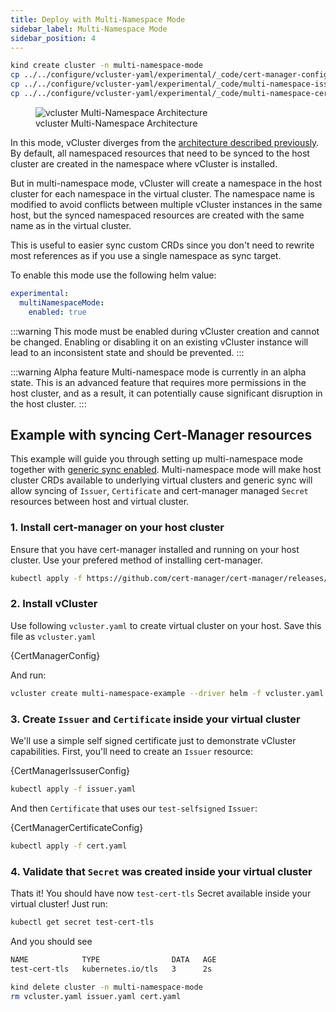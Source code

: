 ```yaml
---
title: Deploy with Multi-Namespace Mode
sidebar_label: Multi-Namespace Mode
sidebar_position: 4
---
```



<HiddenCodeBlock>

```bash {"name": "prepare environment"}
kind create cluster -n multi-namespace-mode
cp ../../configure/vcluster-yaml/experimental/_code/cert-manager-config.yaml vcluster.yaml
cp ../../configure/vcluster-yaml/experimental/_code/multi-namespace-issuer.yaml issuer.yaml
cp ../../configure/vcluster-yaml/experimental/_code/multi-namespace-cert.yaml cert.yaml
```
</HiddenCodeBlock>

<figure>
  <img src="/docs/media/diagrams/vcluster-multinamespace-architecture.svg" alt="vcluster Multi-Namespace Architecture" />
  <figcaption>vcluster Multi-Namespace Architecture</figcaption>
</figure>

In this mode, vCluster diverges from the [architecture described previously](/docs/vcluster/introduction/architecture/). By default, all namespaced resources that need to be synced to the host cluster are created in the namespace where vCluster is installed.

But in multi-namespace mode, vCluster will create a namespace in the host cluster for each namespace in the virtual cluster. The namespace name is modified to avoid conflicts between multiple vCluster instances in the same host, but the synced namespaced resources are created with the same name as in the virtual cluster.

This is useful to easier sync custom CRDs since you don't need to rewrite most references as if you use a single namespace as sync target.

To enable this mode use the following helm value:

```yaml {"excludeFromRunAll": "true"}
experimental:
  multiNamespaceMode:
    enabled: true
```

:::warning This mode must be enabled during vCluster creation and cannot be changed.
Enabling or disabling it on an existing vCluster instance will lead to an inconsistent state and should be prevented.
:::

:::warning Alpha feature
Multi-namespace mode is currently in an alpha state. This is an advanced feature that requires more permissions in the host cluster, and as a result, it can potentially cause significant disruption in the host cluster.
:::

## Example with syncing Cert-Manager resources

This example will guide you through setting up multi-namespace mode together with [generic sync enabled](/docs/vcluster/configure/vcluster-yaml/experimental/generic-sync/). Multi-namespace mode will make host cluster CRDs available to underlying virtual clusters and generic sync will allow syncing of `Issuer`, `Certificate` and cert-manager managed `Secret` resources between host and virtual cluster.

### 1. Install cert-manager on your host cluster

Ensure that you have cert-manager installed and running on your host cluster. Use your prefered method of installing cert-manager.

<HiddenCodeBlock>

```bash
kubectl apply -f https://github.com/cert-manager/cert-manager/releases/download/v1.15.0/cert-manager.yaml
```

</HiddenCodeBlock>


### 2. Install vCluster

Use following `vcluster.yaml` to create virtual cluster on your host. Save this file as `vcluster.yaml`

<CodeBlock language="yaml">{CertManagerConfig}</CodeBlock>

And run:

```bash
vcluster create multi-namespace-example --driver helm -f vcluster.yaml
```

### 3. Create `Issuer` and `Certificate` inside your virtual cluster

We'll use a simple self signed certificate just to demonstrate vCluster capabilities. First, you'll need to create an `Issuer` resource:

<CodeBlock language="yaml">{CertManagerIssuserConfig}</CodeBlock>

```bash
kubectl apply -f issuer.yaml
```

And then `Certificate` that uses our `test-selfsigned` `Issuer`:

<CodeBlock language="yaml">{CertManagerCertificateConfig}</CodeBlock>

```bash
kubectl apply -f cert.yaml
```


### 4. Validate that `Secret` was created inside your virtual cluster

Thats it! You should have now `test-cert-tls` Secret available inside your virtual cluster! Just run:

```bash
kubectl get secret test-cert-tls
```

And you should see

```bash {"excludeFromRunAll": "true"}
NAME            TYPE                DATA   AGE
test-cert-tls   kubernetes.io/tls   3      2s
```

<HiddenCodeBlock>

```bash {"name": "cleanup"}
kind delete cluster -n multi-namespace-mode
rm vcluster.yaml issuer.yaml cert.yaml
```

</HiddenCodeBlock>
